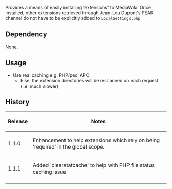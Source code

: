 {{Extension
|name        = ExtensionManager
|status      = stable
|type        = parser
|author      = [[user:jldupont|Jean-Lou Dupont]]
|image       =
|version     = 1.1.1
|update      =
|mediawiki   = 1.10, 1.11, 1.12
|download    = see installation section or use [http://mediawiki.googlecode.com/svn/tags/ExtensionManager/ SVN]
|readme      =
|changelog   = See SVN ($Id: ExtensionManager.doc.wikitext 552 2007-10-13 23:26:26Z jeanlou.dupont $)
|description = Provides a means of easily installing 'extensions' to MediaWiki.
|parameters  =
|rights      =
|example     =
}}
Provides a means of easily installing 'extensions' to MediaWiki. Once installed, other extensions retrieved through Jean-Lou Dupont's PEAR channel do not have to be explicitly added to <code>LocalSettings.php</code>

== Dependency ==
None.

{{Pear|ExtensionManager}}

== Usage ==
* Use real caching e.g. PHP/pecl APC
** Else, the extension directories will be rescanned on each request (i.e. much slower)

== History ==
{|class='datatable'
! Release !! Notes
|-
| 1.1.0 || Enhancement to help extensions which rely on being 'required' in the global scope.
|-
| 1.1.1 || Added 'clearstatcache' to help with PHP file status caching issue
|-

|}
